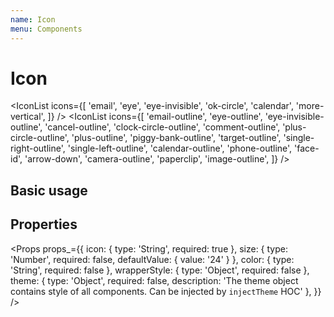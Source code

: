 ```yaml
---
name: Icon
menu: Components
---
```



# Icon

<IconList
  icons={[
    'email',
    'eye',
    'eye-invisible',
    'ok-circle',
    'calendar',
    'more-vertical',
  ]} 
/>
<IconList
  icons={[
    'email-outline',
    'eye-outline',
    'eye-invisible-outline',
    'cancel-outline',
    'clock-circle-outline',
    'comment-outline',
    'plus-circle-outline',
    'plus-outline',
    'piggy-bank-outline',
    'target-outline',
    'single-right-outline',
    'single-left-outline',
    'calendar-outline',
    'phone-outline',
    'face-id',
    'arrow-down',
    'camera-outline',
    'paperclip',
    'image-outline',
  ]} 
/>

## Basic usage

<Playground>
  <Icon icon="email" />
</Playground>

## Properties

<Props props_={{
  icon: { type: 'String', required: true },
  size: { type: 'Number', required: false, defaultValue: { value: '24' } },
  color: { type: 'String', required: false },
  wrapperStyle: { type: 'Object', required: false },
  theme: { type: 'Object', required: false, description: 'The theme object contains style of all components. Can be injected by `injectTheme` HOC' },
}} />

